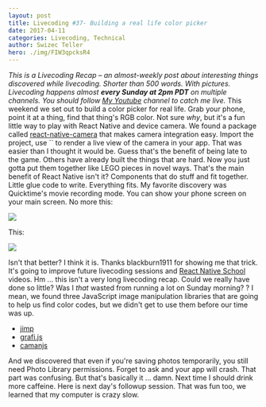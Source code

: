 ```yaml
---
layout: post
title: Livecoding #37- Building a real life color picker
date: 2017-04-11
categories: Livecoding, Technical
author: Swizec Teller
hero: ./img/FIW3qpcksR4
---
```


_This is a Livecoding Recap – an almost-weekly post about interesting things discovered while livecoding. Shorter than 500 words. With pictures. Livecoding happens almost **every Sunday at 2pm PDT** on multiple channels. You should follow [My Youtube](https://www.youtube.com/channel/UCoyHgaeLLI7Knp7LDHOwZMw) channel to catch me live._  This weekend we set out to build a color picker for real life. Grab your phone, point it at a thing, find that thing's RGB color. Not sure _why_, but it's a fun little way to play with React Native and device camera. We found a package called [react-native-camera](https://github.com/lwansbrough/react-native-camera) that makes camera integration easy. Import the project, use `` to render a live view of the camera in your app. That was easier than I thought it would be. Guess that's the benefit of being late to the game. Others have already built the things that are hard. Now you just gotta put them together like LEGO pieces in novel ways. That's the main benefit of React Native isn't it? Components that do stuff and fit together. Little glue code to write. Everything fits. My favorite discovery was Quicktime's movie recording mode. You can show your phone screen on your main screen. No more this:

![](./img/WtJeBOQ.png)

This:

![](./img/jayjVA6.png)

Isn't that better? I think it is. Thanks blackburn1911 for showing me that trick. It's going to improve future livecoding sessions and [React Native School](http://reactnative.school) videos. Hm ... this isn't a very long livecoding recap. Could we really have done so little? Was I _that_ wasted from running a lot on Sunday morning? ? I mean, we found three JavaScript image manipulation libraries that are going to help us find color codes, but we didn't get to use them before our time was up.

-   [jimp](https://github.com/oliver-moran/jimp)
-   [grafi.js](http://grafijs.org/)
-   [camanjs](http://camanjs.com/)

And we discovered that even if you're saving photos temporarily, you still need Photo Library permissions. Forget to ask and your app will crash. That part was confusing. But that's basically it ... damn. Next time I should drink more caffeine. Here is next day's followup session. That was fun too, we learned that my computer is crazy slow. 

